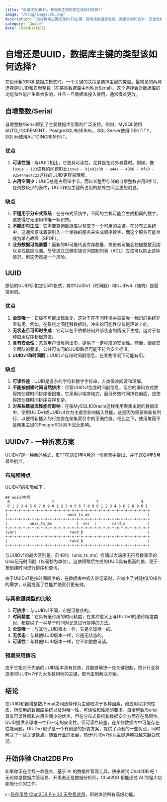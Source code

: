 ```yaml
---
title: "自增还是UUID，数据库主键的类型该如何选择?"
image: "/blog/image/25.png"
description: "选择自增主键还是UUID主键，要考虑数据库性能、数据复制和合并、安全性和隐私"
category: "Guide"
date: 2024年11月8日
---
```


# 自增还是UUID，数据库主键的类型该如何选择?

在设计新的SQL数据库模式时，一个关键的决策是选择主键的类型。最常见的两种选择是UUID和自增整数（在某些数据库中也称为Serial）。这个选择会对数据库的功能和性能产生重大影响，并且一旦数据库投入使用，通常很难更改。

## 自增整数/Serial

自增整数/Serial得到了主要数据库引擎的广泛支持。例如，MySQL使用AUTO_INCREMENT，PostgreSQL有SERIAL，SQL Server使用IDENTITY，SQLite使用AUTOINCREMENT。

### 优点

1. **可读性强**：与UUID相比，它更具可读性，尤其是在对外暴露时。例如，像`issue - 123`这样的问题ID比`issue - b1e92c3b - a44a - 4856 - 9fe3 - 925444ac4c23`这样的UUID更容易理解。
2. **占用空间少**：UUID总是占用16字节，而以长整型存储的自增整数占用8字节。在列数较少的表中，UUID作为主键所占用的额外空间会更加明显。

### 缺点

1. **不适用于分布式系统**：在分布式系统中，不同的主机可能会生成相同的数字，这使得它无法用作唯一标识符。
2. **不能即时生成**：它需要查询数据库以获取下一个可用的主键。在分布式系统中，这通常意味着要引入一个单独的服务来生成顺序数字，而这个服务可能会成为单点故障（SPOF）。
3. **业务数据可能暴露**：最新的ID可能代表库存数量，攻击者可能会扫描整数范围以寻找数据泄漏。尽管通过正确实施访问控制列表（ACL）应该可以防止这种情况，但这仍然是一个风险。

## UUID

原始的UUID标准包括5种格式，其中UUIDv1（时间戳）和UUIDv4（随机）是最常用的。

### 优点

1. **全球唯一**：它极不可能出现重复，这对于在不同环境中需要唯一标识的系统非常有用。例如，在系统之间迁移数据时，冲突的可能性仅仅是理论上的。
2. **无状态且可即时生成**：它可以在不依赖任何外部状态的情况下生成，这对于各种应用程序都很方便。
3. **具有安全性**：恶意用户很难猜出ID，提供了一定程度的安全性。然而，根据安全团队的要求，公共可访问的UUID路径可能不符合安全标准。
4. **UUIDv1和时间戳**：UUIDv1存储时间戳信息，在某些情况下可能有用。

### 缺点
   
1. **可读性差**：UUID是复杂的字符和数字字符串，人类很难阅读和理解。
2. **不能按创建时间自然排序**：尽管UUIDv1包含时间戳信息，但它的编码方式使得按创建时间排序很困难。它采用小端序格式，最低有效时间排在前面，这使得按创建时间排序变得复杂。
3. **对某些数据库性能有影响**：在像MySQL和Oracle这样使用聚集主键的数据库中，使用UUIDv1或UUIDv4作为主键会影响插入性能。这是因为需要重新排列行，以便将新插入的行放置在聚集索引中的正确位置。相比之下，使用堆而不是聚集主键的PostgreSQL则不受此影响。

## UUIDv7 - 一种折衷方案

UUIDv7是一种新的格式，IETF在2021年4月的一份草案中提出，并于2024年5月最终批准。

### 布局和特点

UUIDv7的布局如下：

```
## uuid7布局
 0                   1                   2                   3
 0 1 2 3 4 5 6 7 8 9 0 1 2 3 4 5 6 7 8 9 0 1 2 3 4 5 6 7 8 9 0 1
+-+-+-+-+-+-+-+-+-+-+-+-+-+-+-+-+-+-+-+-+-+-+-+-+-+-+-+-+-+-+-+-+
|                           unix_ts_ms                          |
+-+-+-+-+-+-+-+-+-+-+-+-+-+-+-+-+-+-+-+-+-+-+-+-+-+-+-+-+-+-+-+-+
|          unix_ts_ms           |  ver  |       rand_a          |
+-+-+-+-+-+-+-+-+-+-+-+-+-+-+-+-+-+-+-+-+-+-+-+-+-+-+-+-+-+-+-+-+
|var|                        rand_b                             |
+-+-+-+-+-+-+-+-+-+-+-+-+-+-+-+-+-+-+-+-+-+-+-+-+-+-+-+-+-+-+-+-+
|                            rand_b                             |
+-+-+-+-+-+-+-+-+-+-+-+-+-+-+-+-+-+-+-+-+-+-+-+-+-+-+-+-+-+-+-+-+
```

与UUIDv1的最大区别是，前48位（unix_ts_ms）存储以大端序无符号数表示的Unix纪元时间戳（以毫秒为单位）。这使得稍后生成的UUID具有更高的值，便于按创建时间进行排序和查询。

由于UUIDv7是按时间顺序的，在数据库中插入新记录时，它减少了对随机I/O操作的需求，从而提高了性能并使索引更有效。

### 与其他键类型的比较

1. **可排序**：与UUIDv1不同，它是可排序的。
2. **时间精度**：它具有毫秒级的时间精度，在某种意义上与UUIDv1的纳秒精度类似，都提供了一种基于时间对记录进行排序的方法。
3. **全球唯一**：与其他UUID版本一样，它是全球唯一的。
4. **无状态**：与其他UUID版本一样，它是无状态的。
5. **可读性**：与其他UUID版本一样，它不如整数可读。

### 预期采用情况

由于它相对于先前的UUID版本具有优势，并能够解决一些关键限制，预计行业将逐渐将UUIDv7作为大多数用例的主键，取代定制解决方案。

## 结论

在UUID和自增整数/Serial之间选择作为主键取决于多种因素，如应用程序的性质、所使用的数据库系统以及对唯一性、可读性和性能的要求。自增整数/Serial具有可读性强和占用空间少的优点，但在分布式系统和数据安全方面存在局限性。UUID提供全球唯一性和一定的安全性，但可读性较差，在某些数据库中可能存在性能问题。UUIDv7似乎是一个有前途的折衷方案，提供了两者的一些优点，同时解决了一些关键缺点。随着行业的发展，预计UUIDv7作为主键选项将越来越受欢迎。

## 开始体验 Chat2DB Pro

如果你正在寻找一款强大、基于 AI 的数据库管理工具，快来试试 Chat2DB 吧！无论你是数据库管理员、开发者还是数据分析师，Chat2DB 都能通过 AI 的强大功能简化你的工作。

👉[现在享受 Chat2DB Pro 30 天免费试用](https://chat2db.ai/zh-CN/pricing)，即刻体验所有高级功能。
